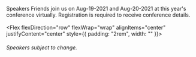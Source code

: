 
<Hidden as="h1">Speakers</Hidden>
<Card>
<Text>
Friends join us on Aug-19-2021 and Aug-20-2021 at this year's conference virtually. Registration is required to receive conference details.
</Text>
<br></br>
</Card>
<Flex flexDirection="row" flexWrap="wrap" alignItems="center" justifyContent="center" style={{ padding: "2rem", width: "" }}>

<Speaker name="Alex Carroll" Image={alexcarrolImage} 
twitter="" 
linkedin="alexandertcarroll" 
 />

<Speaker name="Aaron Ladage" Image={aaronladageImage} 
twitter="" 
linkedin="aaronladage" 
 />

 <Speaker name="Adrienne Tacke" Image={adriennetackeImage} 
twitter="AdrienneTacke" 
linkedin="" 
 />

 <Speaker name="Bob Fornal" Image={bobFornalImage} 
twitter="rfornal" 
linkedin="rfornal" 
 />

 <Speaker name="Bhavya Mehta" Image={bhavyamehtaImage} 
twitter="bhavyamehta2611" 
linkedin="bhavya-y-mehta" 
 />

 <Speaker name="Brandon Bayer" Image={brandonbayerImage} 
twitter="flybayer" 
linkedin="" 
 />

 <Speaker name="Burton Smith" Image={burtonsmithImage} 
twitter="stuffbreaker" 
linkedin="burton-smith-48132a34" 
 />
 
 <Speaker name="Crux Conception" Image={cruxImage} 
twitter="CruxConception" 
linkedin="crux-conception" 
 />

 <Speaker name="Cale Riggs" Image={caleImage} 
twitter="caleriggs" 
linkedin="caleriggs" 
 />

 <Speaker name="Daniel Afonso" Image={danielafonsoImage} 
twitter="danieljcafonso" 
linkedin="daniel-afonso-523a13155" 
 />

 <Speaker name="Dave Stokes" Image={daveStokesImage} 
twitter="stoker" 
linkedin="davidmstokes" 
 />

<Speaker name="Dmitry Vinnik" Image={dmitryvinnikImage} 
twitter="DmitryVinnik" 
linkedin="dmitry-vinnik" 
 />


  <Speaker name="Eric Bishard" Image={ericbishardImage} 
twitter="httpJunkie" 
linkedin="eric-b" 
 />

  <Speaker name="Eric Potter" Image={ericPotterImage} 
twitter="pottereric" 
linkedin="eric-potter-07955742" 
 />

 
  <Speaker name="Guy Royse" Image={guyImage} 
twitter="guyroyse" 
linkedin="groyse" 
 />

 <Speaker name="Håkan Silfvernagel" Image={hakanImage} 
twitter="agrevlis" 
linkedin="hakansilfvernagel" 
 />


  <Speaker name="Janhavi Dahihande" Image={janhavidahihandeImage} 
twitter="i_janhavi" 
linkedin="janhavi-dahihande" 
 />

 <Speaker name="Jason St-Cyr" Image={jasonImage} 
twitter="StCyrThoughts" 
linkedin="jasonstcyr" 
 />


 <Speaker name="Jeffry Houser" Image={jeffreyhouserImage} 
twitter="reboog711" 
linkedin="jeffryhouser" 
 />

 <Speaker name="Jesse Weigel" Image={jesseweigelImage} 
twitter="JesseRWeigel" 
linkedin="jesseweigel" 
 />
 
 <Speaker name="Michael Edelman" Image={michaeledelmanImage} 
twitter="edelman215" 
linkedin="" 
 />

 <Speaker name="Nikhil Kumaran" Image={nikhilImage} 
twitter="iNikhilKumaran" 
linkedin="nikhilkumaran" 
 />

<Speaker name="Olowoniwa Gabriel Ayokunle" Image={olowoniwaImage} 
twitter="" 
linkedin="" 
 />

  <Speaker name="Patricio Vargas" Image={particiovargasImage} 
twitter="devpato" 
linkedin="devpato" 
 />

 <Speaker name="Ramón Huidobro" Image={ramonhuidobroImage} 
twitter="hola_soy_milk" 
linkedin="ramonhuidobro" 
 />

 <Speaker name="Ron Dagdag" Image={ronImage} 
twitter="rondagdag" 
linkedin="rondagdag" 
 />


  <Speaker name="Sam Nasr" Image={samnasrImage} 
twitter="samnasr" 
linkedin="samsnasr" 
 />

  <Speaker name="Seiji Ralph Villafranca" Image={seijiImage} 
twitter="SageVillafranca" 
linkedin="seiji-ralph-villafranca" 
 />

  <Speaker name="Simon Prickett" Image={simonImage} 
twitter="simon_prickett" 
linkedin="simonprickett" 
 />


 <Speaker name="William Shepherd" Image={williamImage} 
twitter="iamwillShepherd" 
linkedin="williamrshepherd" 
 />

 <Speaker name="Tyler Clark" Image={tylerclarkImage} 
twitter="iamtylerwclark" 
linkedin="tyler-clark-80003569" 
 />

</Flex>

###### Speakers subject to change.


